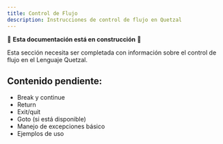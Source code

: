 ```yaml
---
title: Control de Flujo
description: Instrucciones de control de flujo en Quetzal
---
```


🚧 **Esta documentación está en construcción** 🚧

Esta sección necesita ser completada con información sobre el control de flujo en el Lenguaje Quetzal.

## Contenido pendiente:
- Break y continue
- Return
- Exit/quit
- Goto (si está disponible)
- Manejo de excepciones básico
- Ejemplos de uso
